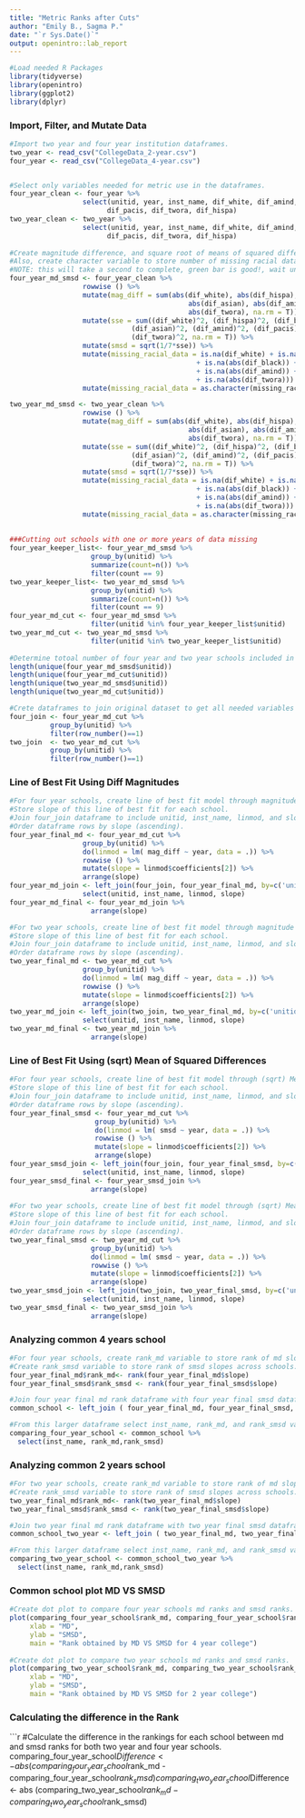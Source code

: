```yaml
---
title: "Metric Ranks after Cuts"
author: "Emily B., Sagma P."
date: "`r Sys.Date()`"
output: openintro::lab_report
---
```


```r
#Load needed R Packages
library(tidyverse)
library(openintro)
library(ggplot2)
library(dplyr)
```

### Import, Filter, and Mutate Data

```r
#Import two year and four year institution dataframes.
two_year <- read_csv("CollegeData_2-year.csv")
four_year <- read_csv("CollegeData_4-year.csv")


#Select only variables needed for metric use in the dataframes. 
four_year_clean <- four_year %>%
                  select(unitid, year, inst_name, dif_white, dif_amind, dif_asian, dif_black,
                        dif_pacis, dif_twora, dif_hispa)
two_year_clean <- two_year %>%
                  select(unitid, year, inst_name, dif_white, dif_amind, dif_asian, dif_black,
                        dif_pacis, dif_twora, dif_hispa)
                        
#Create magnitude difference, and square root of means of squared differences variables in the four year dataframe and two year dataframe.
#Also, create character variable to store number of missing racial data a school has in any given year.
#NOTE: this will take a second to complete, green bar is good!, wait until it disappears 
four_year_md_smsd <- four_year_clean %>%
                  rowwise () %>%
                  mutate(mag_diff = sum(abs(dif_white), abs(dif_hispa), abs(dif_black),
                                            abs(dif_asian), abs(dif_amind), abs(dif_pacis),
                                            abs(dif_twora), na.rm = T)) %>%
                  mutate(sse = sum((dif_white)^2, (dif_hispa)^2, (dif_black)^2, 
                              (dif_asian)^2, (dif_amind)^2, (dif_pacis)^2,
                              (dif_twora)^2, na.rm = T)) %>%
                  mutate(smsd = sqrt(1/7*sse)) %>%
                  mutate(missing_racial_data = is.na(dif_white) + is.na(abs(dif_hispa)) 
                                              + is.na(abs(dif_black)) + is.na(abs(dif_asian)) 
                                              + is.na(abs(dif_amind)) + is.na(abs(dif_pacis))
                                              + is.na(abs(dif_twora))) %>%
                  mutate(missing_racial_data = as.character(missing_racial_data))

two_year_md_smsd <- two_year_clean %>%
                  rowwise () %>%
                  mutate(mag_diff = sum(abs(dif_white), abs(dif_hispa), abs(dif_black),
                                            abs(dif_asian), abs(dif_amind), abs(dif_pacis),
                                            abs(dif_twora), na.rm = T)) %>%
                  mutate(sse = sum((dif_white)^2, (dif_hispa)^2, (dif_black)^2, 
                              (dif_asian)^2, (dif_amind)^2, (dif_pacis)^2,
                              (dif_twora)^2, na.rm = T)) %>%
                  mutate(smsd = sqrt(1/7*sse)) %>%
                  mutate(missing_racial_data = is.na(dif_white) + is.na(abs(dif_hispa)) 
                                              + is.na(abs(dif_black)) + is.na(abs(dif_asian)) 
                                              + is.na(abs(dif_amind)) + is.na(abs(dif_pacis))
                                              + is.na(abs(dif_twora))) %>%
                  mutate(missing_racial_data = as.character(missing_racial_data))
                  
                  
###Cutting out schools with one or more years of data missing
four_year_keeper_list<- four_year_md_smsd %>%
                    group_by(unitid) %>%
                    summarize(count=n()) %>%
                    filter(count == 9) 
two_year_keeper_list<- two_year_md_smsd %>%
                    group_by(unitid) %>%
                    summarize(count=n()) %>%
                    filter(count == 9) 
four_year_md_cut <- four_year_md_smsd %>%
                    filter(unitid %in% four_year_keeper_list$unitid)
two_year_md_cut <- two_year_md_smsd %>%
                    filter(unitid %in% two_year_keeper_list$unitid)
                    
#Determine totoal number of four year and two year schools included in the data befor and after cutting schools misisng one or more years of data. 
length(unique(four_year_md_smsd$unitid))
length(unique(four_year_md_cut$unitid)) 
length(unique(two_year_md_smsd$unitid))
length(unique(two_year_md_cut$unitid)) 

#Crete dataframes to join original dataset to get all needed variables in the metric analysis section.
four_join <- four_year_md_cut %>%
          group_by(unitid) %>%
          filter(row_number()==1)
two_join  <- two_year_md_cut %>%
          group_by(unitid) %>%
          filter(row_number()==1)
```

### Line of Best Fit Using Diff Magnitudes

```r
#For four year schools, create line of best fit model through magnitude difference values across years for each school.
#Store slope of this line of best fit for each school.
#Join four_join dataframe to include unitid, inst_name, linmod, and slope variables in final data frame.
#Order dataframe rows by slope (ascending). 
four_year_final_md <- four_year_md_cut %>%   
                  group_by(unitid) %>%
                  do(linmod = lm( mag_diff ~ year, data = .)) %>%
                  rowwise () %>%
                  mutate(slope = linmod$coefficients[2]) %>%
                  arrange(slope)
four_year_md_join <- left_join(four_join, four_year_final_md, by=c('unitid'='unitid')) %>%
                  select(unitid, inst_name, linmod, slope)
four_year_md_final <- four_year_md_join %>%
                    arrange(slope)

#For two year schools, create line of best fit model through magnitude difference values across years for each school.
#Store slope of this line of best fit for each school.
#Join four_join dataframe to include unitid, inst_name, linmod, and slope variables in final data frame.
#Order dataframe rows by slope (ascending). 
two_year_final_md <- two_year_md_cut %>%   
                  group_by(unitid) %>%
                  do(linmod = lm( mag_diff ~ year, data = .)) %>%
                  rowwise () %>%
                  mutate(slope = linmod$coefficients[2]) %>%
                  arrange(slope)
two_year_md_join <- left_join(two_join, two_year_final_md, by=c('unitid'='unitid')) %>%
                  select(unitid, inst_name, linmod, slope)
two_year_md_final <- two_year_md_join %>%
                    arrange(slope)
```

### Line of Best Fit Using (sqrt) Mean of Squared Differences 

```r
#For four year schools, create line of best fit model through (sqrt) Mean of Squared Differences values across years for each school.
#Store slope of this line of best fit for each school.
#Join four_join dataframe to include unitid, inst_name, linmod, and slope variables in final data frame.
#Order dataframe rows by slope (ascending). 
four_year_final_smsd <- four_year_md_cut %>%   
                     group_by(unitid) %>%
                     do(linmod = lm( smsd ~ year, data = .)) %>%
                     rowwise () %>%
                     mutate(slope = linmod$coefficients[2]) %>%
                     arrange(slope)
four_year_smsd_join <- left_join(four_join, four_year_final_smsd, by=c('unitid'='unitid')) %>%
                  select(unitid, inst_name, linmod, slope)
four_year_smsd_final <- four_year_smsd_join %>%
                    arrange(slope)
                    
#For two year schools, create line of best fit model through (sqrt) Mean of Squared Differences values across years for each school.
#Store slope of this line of best fit for each school.
#Join four_join dataframe to include unitid, inst_name, linmod, and slope variables in final data frame.
#Order dataframe rows by slope (ascending). 
two_year_final_smsd <- two_year_md_cut %>%   
                    group_by(unitid) %>%
                    do(linmod = lm( smsd ~ year, data = .)) %>%
                    rowwise () %>%
                    mutate(slope = linmod$coefficients[2]) %>%
                    arrange(slope)
two_year_smsd_join <- left_join(two_join, two_year_final_smsd, by=c('unitid'='unitid')) %>%
                  select(unitid, inst_name, linmod, slope)
two_year_smsd_final <- two_year_smsd_join %>%
                    arrange(slope)
```

### Analyzing common 4 years school

```r
#For four year schools, create rank_md variable to store rank of md slopes across schools.
#Create rank_smsd variable to store rank of smsd slopes across schools.
four_year_final_md$rank_md<- rank(four_year_final_md$slope)
four_year_final_smsd$rank_smsd <- rank(four_year_final_smsd$slope)

#Join four year final md rank dataframe with four year final smsd dataframe.
common_school <- left_join ( four_year_final_md, four_year_final_smsd, by=c("inst_name"="inst_name"))

#From this larger dataframe select inst_name, rank_md, and rank_smsd variables.
comparing_four_year_school <- common_school %>%
  select(inst_name, rank_md,rank_smsd)

```

### Analyzing common 2 years school
```r
#For two year schools, create rank_md variable to store rank of md slopes across schools.
#Create rank_smsd variable to store rank of smsd slopes across schools.
two_year_final_md$rank_md<- rank(two_year_final_md$slope)
two_year_final_smsd$rank_smsd <- rank(two_year_final_smsd$slope)

#Join two year final md rank dataframe with two year final smsd dataframe.
common_school_two_year <- left_join ( two_year_final_md, two_year_final_smsd, by=c("inst_name"="inst_name"))

#From this larger dataframe select inst_name, rank_md, and rank_smsd variables.
comparing_two_year_school <- common_school_two_year %>%
  select(inst_name, rank_md,rank_smsd)

```

### Common school plot MD VS SMSD

```r
#Create dot plot to compare four year schools md ranks and smsd ranks.
plot(comparing_four_year_school$rank_md, comparing_four_year_school$rank_smsd,
     xlab = "MD",
     ylab = "SMSD",
     main = "Rank obtained by MD VS SMSD for 4 year college")
     
#Create dot plot to compare two year schools md ranks and smsd ranks.
plot(comparing_two_year_school$rank_md, comparing_two_year_school$rank_smsd,
     xlab = "MD",
     ylab = "SMSD",
     main = "Rank obtained by MD VS SMSD for 2 year college")

```
### Calculating the difference in the Rank
```r
#Calculate the difference in the rankings for each school between md and smsd ranks for both two year and four year schools.
comparing_four_year_school$Difference <- abs (comparing_four_year_school$rank_md - comparing_four_year_school$rank_smsd)
comparing_two_year_school$Difference <- abs (comparing_two_year_school$rank_md - comparing_two_year_school$rank_smsd)
